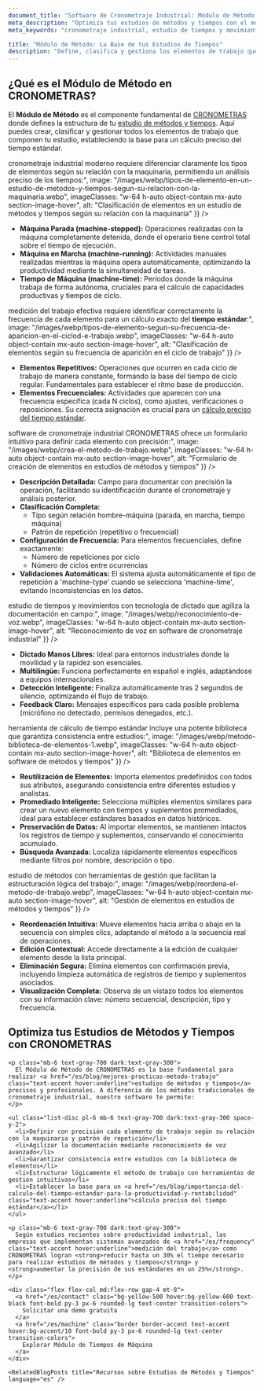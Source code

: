 ```yaml
---
document_title: "Software de Cronometraje Industrial: Módulo de Método para Estudios de Tiempos y Cálculo de Tiempos Estándar | CRONOMETRAS"
meta_description: "Optimiza tus estudios de métodos y tiempos con el módulo de Método de CRONOMETRAS. Define elementos de trabajo, clasifica operaciones y establece frecuencias para un cálculo preciso del tiempo estándar."
meta_keywords: "cronometraje industrial, estudio de tiempos y movimientos, métodos y tiempos, medición del trabajo, tiempo estándar, cálculo tiempo estándar, ingeniería de métodos, software cronometraje industrial, biblioteca de elementos, reconocimiento de voz, elementos repetitivos, elementos frecuenciales"

title: "Módulo de Método: La Base de tus Estudios de Tiempos"
description: "Define, clasifica y gestiona los elementos de trabajo que componen tu estudio de tiempos para un cálculo preciso del tiempo estándar."
---
```


<div class="bg-white dark:bg-gray-800 rounded-lg shadow-lg p-8 mb-12">
  <h2 class="text-2xl font-bold mb-4 text-gray-800 dark:text-white">¿Qué es el Módulo de Método en CRONOMETRAS?</h2>

  <p class="mb-6 text-gray-700 dark:text-gray-300">
    El <strong>Módulo de Método</strong> es el componente fundamental de <a href="/es/features" class="text-accent hover:underline">CRONOMETRAS</a> donde defines la estructura de tu <a href="/es/blog/mejores-practicas-metodo-trabajo" class="text-accent hover:underline">estudio de métodos y tiempos</a>. Aquí puedes crear, clasificar y gestionar todos los elementos de trabajo que componen tu estudio, estableciendo la base para un cálculo preciso del tiempo estándar.
  </p>
</div>

<Section
  section={{
    title: "Clasificación de Elementos según Relación Hombre-Máquina",
    content: "El <strong>cronometraje industrial</strong> moderno requiere diferenciar claramente los tipos de elementos según su relación con la maquinaria, permitiendo un análisis preciso de los tiempos:",
    image: "/images/webp/tipos-de-elemento-en-un-estudio-de-metodos-y-tiempos-segun-su-relacion-con-la-maquinaria.webp",
    imageClasses: "w-64 h-auto object-contain mx-auto section-image-hover",
    alt: "Clasificación de elementos en un estudio de métodos y tiempos según su relación con la maquinaria"
  }}
/>

*   **Máquina Parada (machine-stopped):** Operaciones realizadas con la máquina completamente detenida, donde el operario tiene control total sobre el tiempo de ejecución.
*   **Máquina en Marcha (machine-running):** Actividades manuales realizadas mientras la máquina opera automáticamente, optimizando la productividad mediante la simultaneidad de tareas.
*   **Tiempo de Máquina (machine-time):** Períodos donde la máquina trabaja de forma autónoma, cruciales para el cálculo de capacidades productivas y tiempos de ciclo.

<Section
  section={{
    title: "Clasificación por Patrón de Repetición para Estudios de Tiempos Precisos",
    content: "La <strong>medición del trabajo</strong> efectiva requiere identificar correctamente la frecuencia de cada elemento para un cálculo exacto del <strong>tiempo estándar</strong>:",
    image: "/images/webp/tipos-de-elemento-segun-su-frecuencia-de-aparicion-en-el-ciclod-e-trabajo.webp",
    imageClasses: "w-64 h-auto object-contain mx-auto section-image-hover",
    alt: "Clasificación de elementos según su frecuencia de aparición en el ciclo de trabajo"
  }}
/>

*   **Elementos Repetitivos:** Operaciones que ocurren en cada ciclo de trabajo de manera constante, formando la base del tiempo de ciclo regular. Fundamentales para establecer el ritmo base de producción.
*   **Elementos Frecuenciales:** Actividades que aparecen con una frecuencia específica (cada N ciclos), como ajustes, verificaciones o reposiciones. Su correcta asignación es crucial para un <a href="/es/blog/importancia-del-calculo-del-tiempo-estandar-para-la-productividad-y-rentabilidad" class="text-accent hover:underline">cálculo preciso del tiempo estándar</a>.

<Section
  section={{
    title: "Creación y Edición de Elementos de Trabajo",
    content: "El <strong>software de cronometraje industrial</strong> CRONOMETRAS ofrece un formulario intuitivo para definir cada elemento con precisión:",
    image: "/images/webp/crea-el-metodo-de-trabajo.webp",
    imageClasses: "w-64 h-auto object-contain mx-auto section-image-hover",
    alt: "Formulario de creación de elementos en estudios de métodos y tiempos"
  }}
/>

*   **Descripción Detallada:** Campo para documentar con precisión la operación, facilitando su identificación durante el cronometraje y análisis posterior.
*   **Clasificación Completa:**
    *   Tipo según relación hombre-máquina (parada, en marcha, tiempo máquina)
    *   Patrón de repetición (repetitivo o frecuencial)
*   **Configuración de Frecuencia:** Para elementos frecuenciales, define exactamente:
    *   Número de repeticiones por ciclo
    *   Número de ciclos entre ocurrencias
*   **Validaciones Automáticas:** El sistema ajusta automáticamente el tipo de repetición a 'machine-type' cuando se selecciona 'machine-time', evitando inconsistencias en los datos.

<Section
  section={{
    title: "Reconocimiento de Voz para Estudios de Tiempos Eficientes",
    content: "Optimiza tu <strong>estudio de tiempos y movimientos</strong> con tecnología de dictado que agiliza la documentación en campo:",
    image: "/images/webp/reconocimiento-de-voz.webp",
    imageClasses: "w-64 h-auto object-contain mx-auto section-image-hover",
    alt: "Reconocimiento de voz en software de cronometraje industrial"
  }}
/>

*   **Dictado Manos Libres:** Ideal para entornos industriales donde la movilidad y la rapidez son esenciales.
*   **Multilingüe:** Funciona perfectamente en español e inglés, adaptándose a equipos internacionales.
*   **Detección Inteligente:** Finaliza automáticamente tras 2 segundos de silencio, optimizando el flujo de trabajo.
*   **Feedback Claro:** Mensajes específicos para cada posible problema (micrófono no detectado, permisos denegados, etc.).

<Section
  section={{
    title: "Biblioteca de Elementos: Estandarización y Consistencia",
    content: "La <strong>herramienta de cálculo de tiempo estándar</strong> incluye una potente biblioteca que garantiza consistencia entre estudios:",
    image: "/images/webp/metodo-biblioteca-de-elementos-1.webp",
    imageClasses: "w-64 h-auto object-contain mx-auto section-image-hover",
    alt: "Biblioteca de elementos en software de métodos y tiempos"
  }}
/>

*   **Reutilización de Elementos:** Importa elementos predefinidos con todos sus atributos, asegurando consistencia entre diferentes estudios y analistas.
*   **Promediado Inteligente:** Selecciona múltiples elementos similares para crear un nuevo elemento con tiempos y suplementos promediados, ideal para establecer estándares basados en datos históricos.
*   **Preservación de Datos:** Al importar elementos, se mantienen intactos los registros de tiempo y suplementos, conservando el conocimiento acumulado.
*   **Búsqueda Avanzada:** Localiza rápidamente elementos específicos mediante filtros por nombre, descripción o tipo.

<Section
  section={{
    title: "Gestión Avanzada del Método de Trabajo",
    content: "Organiza tu <strong>estudio de métodos</strong> con herramientas de gestión que facilitan la estructuración lógica del trabajo:",
    image: "/images/webp/reordena-el-metodo-de-trabajo.webp",
    imageClasses: "w-64 h-auto object-contain mx-auto section-image-hover",
    alt: "Gestión de elementos en estudios de métodos y tiempos"
  }}
/>

*   **Reordenación Intuitiva:** Mueve elementos hacia arriba o abajo en la secuencia con simples clics, adaptando el método a la secuencia real de operaciones.
*   **Edición Contextual:** Accede directamente a la edición de cualquier elemento desde la lista principal.
*   **Eliminación Segura:** Elimina elementos con confirmación previa, incluyendo limpieza automática de registros de tiempo y suplementos asociados.
*   **Visualización Completa:** Observa de un vistazo todos los elementos con su información clave: número secuencial, descripción, tipo y frecuencia.

<div class="container mx-auto my-12 px-4">
  <div class="bg-white dark:bg-gray-800 rounded-lg shadow-lg p-8">
    <h2 class="text-2xl font-bold mb-6 text-gray-800 dark:text-white">Optimiza tus Estudios de Métodos y Tiempos con CRONOMETRAS</h2>

    <p class="mb-6 text-gray-700 dark:text-gray-300">
      El Módulo de Método de CRONOMETRAS es la base fundamental para realizar <a href="/es/blog/mejores-practicas-metodo-trabajo" class="text-accent hover:underline">estudios de métodos y tiempos</a> precisos y profesionales. A diferencia de los métodos tradicionales de cronometraje industrial, nuestro software te permite:
    </p>

    <ul class="list-disc pl-6 mb-6 text-gray-700 dark:text-gray-300 space-y-2">
      <li>Definir con precisión cada elemento de trabajo según su relación con la maquinaria y patrón de repetición</li>
      <li>Agilizar la documentación mediante reconocimiento de voz avanzado</li>
      <li>Garantizar consistencia entre estudios con la biblioteca de elementos</li>
      <li>Estructurar lógicamente el método de trabajo con herramientas de gestión intuitivas</li>
      <li>Establecer la base para un <a href="/es/blog/importancia-del-calculo-del-tiempo-estandar-para-la-productividad-y-rentabilidad" class="text-accent hover:underline">cálculo preciso del tiempo estándar</a></li>
    </ul>

    <p class="mb-6 text-gray-700 dark:text-gray-300">
      Según estudios recientes sobre productividad industrial, las empresas que implementan sistemas avanzados de <a href="/es/frequency" class="text-accent hover:underline">medición del trabajo</a> como CRONOMETRAS logran <strong>reducir hasta un 30% el tiempo necesario para realizar estudios de métodos y tiempos</strong> y <strong>aumentar la precisión de sus estándares en un 25%</strong>.
    </p>

    <div class="flex flex-col md:flex-row gap-4 mt-8">
      <a href="/es/contact" class="bg-yellow-500 hover:bg-yellow-600 text-black font-bold py-3 px-6 rounded-lg text-center transition-colors">
        Solicitar una demo gratuita
      </a>
      <a href="/es/machine" class="border border-accent text-accent hover:bg-accent/10 font-bold py-3 px-6 rounded-lg text-center transition-colors">
        Explorar Módulo de Tiempos de Máquina
      </a>
    </div>

    <RelatedBlogPosts title="Recursos sobre Estudios de Métodos y Tiempos" language="es" />
  </div>
</div>